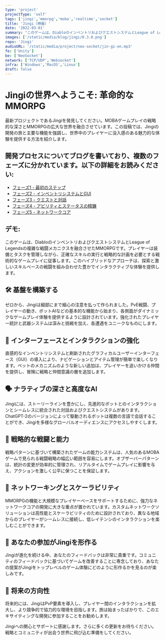 ```yaml
---
type: 'project'
projectType: 'self'
tags: ['jingi','mmorpg','moba','realtime','socket']
title: 'Jingi（神器）'
date: '2022-03-01'
summary: "このゲームは、DiabloのインベントリおよびクエストシステムとLeague of Legendsの複雑な戦闘メカニクスを融合させたMMORPGです。"
images: ['/static/media/blog/jingi/0.3.0.png']
repo: 'Jingi'
audioURL: '/static/media/project/neo-socket/jin-gi-en.mp3'
fe: ['Unity']
be: ['NeoSocket']
network: ['TCP/UDP','Websocket']
infra: ['Windows','MacOS','Linux']
draft: false
---
```



# **Jingiの世界へようこそ: 革命的なMMORPG**

最新プロジェクトであるJingiを発見してください。MOBAゲームプレイの戦略的な深さとMMORPGの広大な世界を融合させています。この投稿では、Jingiの開発の旅と主要な機能を強調し、世界中のプレイヤーに没入感のある魅力的な体験を提供する方法を紹介します。

## 開発プロセスについてブログを書いており、複数のフェーズに分かれています。以下の詳細をお読みください:

- [フェーズ1 - 最初のステップ](/blog/jingi-devlog-phase-1)
- [フェーズ2 - インベントリシステムとGUI](/blog/jingi-devlog-phase-2)
- [フェーズ3 - クエストと対話](/blog/jingi-devlog-phase-3)
- [フェーズ4 - アビリティとステータスの精錬](/blog/jingi-devlog-phase-4)
- [フェーズ5 - ネットワークコア](/blog/jingi-devlog-phase-5)

## デモ:

このゲームは、DiabloのインベントリおよびクエストシステムとLeague of Legendsの複雑な戦闘メカニクスを融合させたMMORPGです。プレイヤーは装備とタスクを管理しながら、正確なスキルの実行と戦略的な計画を必要とする戦術的なゲームプレイに従事します。このハイブリッドなアプローチは、探索と激しいスキルベースの戦闘を組み合わせた豊かでインタラクティブな体験を提供します。
<YouTubeEmbed url="https://www.youtube.com/watch?v=mkFDlAXRNb4&t=48s" />

## **🛠️ 基盤を構築する**

ゼロから、Jingiは細部にまで細心の注意を払って作られました。PvE戦闘、プレイヤーの動き、ボットAIなどの基本的な機能から始まり、各側面がダイナミックなゲームプレイ体験を提供するように設計されています。強化されたプレイヤー統計と武器システムは深みと挑戦を加え、各遭遇をユニークなものにします。

## **🎒 インターフェースとインタラクションの強化**

直感的なインベントリシステムと刷新されたグラフィカルユーザーインターフェース（GUI）の導入により、ナビゲーションとアイテム管理が簡単で楽しくなります。ペットのメカニズムのような新しい追加は、プレイヤーを追いかける仲間を提供し、冒険に戦略と仲間意識の層を追加します。

## **🗣️ ナラティブの深さと高度なAI**

Jingiには、ストーリーラインを豊かにし、先進的なボットとのインタラクションとシームレスに統合された対話およびクエストシステムがあります。ChatGPT-2のバージョンによって駆動されるボットは複数の言語で会話することができ、Jingiを多様なグローバルオーディエンスにアクセスしやすくします。

## **🌟 戦略的な戦闘と能力**

戦略パターンに基づいて構築されたゲームの能力システムは、人気のあるMOBAゲームで見られる戦闘戦略の幅広い範囲を容易にします。オブザーバーパターンは、統計の変更が効率的に管理され、リアルタイムでゲームプレイに影響を与え、アクションを激しく公平に保つことを保証します。

## **🔗 ネットワーキングとスケーラビリティ**

MMORPGの機能と大規模なプレイヤーベースをサポートするために、強力なネットワークコアの開発に大きな重点が置かれています。カスタムネットワークソリューションは高性能とスケーラビリティのために設計されており、異なる地域からのプレイヤーがシームレスに接続し、低レイテンシのインタラクションを楽しむことができます。

## **📢 あなたの参加がJingiを形作る**

Jingiが進化を続ける中、あなたのフィードバックは非常に貴重です。コミュニティのフィードバックに基づいてゲームを改善することに専念しており、あなたの提案がJingiをトップレベルのゲーム体験にどのように形作るかを見るのが楽しみです。

## **🚀 将来の方向性**

将来的には、JingiはPvP要素を導入し、プレイヤー間のインタラクションを拡大し、より競争的で協力的な環境を目指します。旅は始まったばかりで、このエキサイティングな開発に参加することをお勧めします。

Jingiへの関心とサポートに感謝します。さらに多くの更新をお待ちください。戦略とコミュニティが出会う世界に飛び込む準備をしてください。